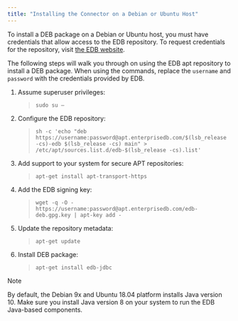 ```yaml
---
title: "Installing the Connector on a Debian or Ubuntu Host"
---
```


<div id="installing_a_deb_package_on_a_debian_or_ubuntu_host" class="registered_link"></div>

To install a DEB package on a Debian or Ubuntu host, you must have credentials that allow access to the EDB repository. To request credentials for the repository, visit [the EDB website](https://www.enterprisedb.com/repository-access-request).

The following steps will walk you through on using the EDB apt repository to install a DEB package. When using the commands, replace the `username` and `password` with the credentials provided by EDB.

1.  Assume superuser privileges:

    > `sudo su –`

2.  Configure the EDB repository:

    > `sh -c 'echo "deb https://username:password@apt.enterprisedb.com/$(lsb_release -cs)-edb $(lsb_release -cs) main" > /etc/apt/sources.list.d/edb-$(lsb_release -cs).list'`

3.  Add support to your system for secure APT repositories:

    > `apt-get install apt-transport-https`

4.  Add the EDB signing key:

    > `wget -q -O - https://username:password@apt.enterprisedb.com/edb-deb.gpg.key | apt-key add -`

5.  Update the repository metadata:

    > `apt-get update`

6.  Install DEB package:

    > `apt-get install edb-jdbc`

<div class="note">

<div class="title">

Note

</div>

By default, the Debian 9x and Ubuntu 18.04 platform installs Java version 10. Make sure you install Java version 8 on your system to run the EDB Java-based components.

</div>
